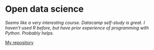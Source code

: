 
# Open data science

*Seems like a very interesting course. Datacamp self-study is great. I haven't used R before, but have prior experience of programming with Python. Probably helps.*

[My repository](https://github.com/petrihei/IODS-project)
